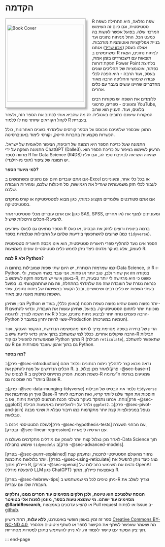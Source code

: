 # הקדמה {.unnumbered}

<div style="float: left; margin-right: 20px; border: 0.5px solid grey; box-shadow: 5px 5px 5px rgba(0, 0, 0, 0.3); padding: 5px;">
  <img src="images/hebrewr_book_cover.png" alt="Book Cover" width="250"/>
</div>

R שפה נפלאה, היא התחילה כשפה סטטיסטית, וגם כיום זה השימוש המרכזי שלה. בפועל אפשר לעשות בה כמעט הכל. החל מניתוח נתונים ועד בניית אפליקציות ואוטומציות מורכבות. אצלנו בעסק ([מכון שריד](https://www.sarid-ins.co.il)) אנחנו משתמשים ב-R לניתוח נתונים, הצגת תוצאות עם דשבורדים בזמן אמת, הפקת דוחות Power Point בלחיצת כפתור, אוטומציות של תהליכים שונים בעסק, ועוד הרבה - היא הפכה לכלי עבודה שימושי והחליפה הרבה מאוד מהדברים שהיינו עושים בעבר עם כלים אחרים.

ללומדים את השפה יש מקורות רבים ומגוונים - ספרים, סרטוני YouTube, בלוגים, ועוד. העניין הוא שרוב המקורות שישנם כתובים באנגלית. זה מה שהביא אותי לכתוב את הספר הזה, ולעזור לקהל הקוראים שיותר נוח לו ללמוד R בעברית.

התוכן שבספר שלפניכם מבוסס על מספר קורסים שלימדתי בשנים האחרונות, כולל הכשרות מקצועיות בחברות הייטק, וקורסי לימוד באוניברסיטה.

התמונה שעל כריכת הספר היא תמונה של דוכיפת, הציפור הלאומית של ישראל. התמונה הופקה על ידי ChatGPT (Dalle3).
הרעיון לשימוש בציפור על כריכת הספר הוא מחווה לספר R for Data Science (R4DS) שהיווה השראה לכתיבת ספר זה, וגם עליו יש תמונה של ציפור (תוכי ניו-זילנדי).

**למי מיועד הספר?**

אם אתם עובדים היום עם נתונים ומשתמשים ב-Excel או בכל כלי אחר, ומעוניינים לעבור לכלי חזק משמעותית שיגדיל את הגמישות, סל היכולות שלכם, ומהירות העבודה שלכם.

אם אתם סטודנטים שלומדים מקצוע כמותי, כגון מבוא לסטטיסטיקה או קורס מתקדם בסטטיסטיקה.

אם אתם עוברים מכלי סטטיסטי אחר (כגון SAS, SPSS, או אחרים) ומעוניינים למנף את הכלים והיכולות שיש ל-R להציע.

הספר מתאים גם לכאלו שיודעים R ברמה בינונית ורוצים לחזק את הבסיס, או כאלו שרוצים להשתפשף בידיעות שלהם על החבילות שנלמדות בספר (כמו `tidyverse`).

הספר אינו נועד להחליף ספרי תיאוריה סטטיסטית, הוא אינו מכסה תיאוריה סטטיסטית לעומק, אלא בעיקר מדגים כיצד ניתן לממש כלים סטטיסטיים שונים באמצעות R.

**למה R ולא Python?**

כמו שמרמזת הכותרת, יש היום שתי שפות שמובילות בתחום ה-Data Science, הן R ו-Python. בנקודה הזו אין שחור ולבן, טוב יותר או פחות. אני עובד בשתי השפות, ולי באופן אישי יש העדפה חזקה לשימוש ב-R, פשוט כי היא מרגישה לי יותר טבעית, זה כנראה נגזרת של העובדה שזה מה שלמדתי בהתחלה, וזה מה שהתמקצעתי בו. בפועל בשתי השפות יש כלים רבים ושימושיים, ובכל הקשור במשימות של ניתוח נתונים, שתי השפות נותנות מענה טוב מאוד.

מבין שתיהן Python יותר נפוצה משום שהיא נפוצה כשפת תכנות (באופן כללי), בעוד ש-R מוכוונת יותר לתחום הסטטיסטיקה. בפועל, שתיהן עושות את העבודה, וכדאי להתאים את השפה לצורך. לדוגמה R הרבה פעמים נוחה יותר לביצוע ניתוח נתונים, אבל ל-Python עשוי להיות יתרון במעבר ל-Production (הטמעה במערכות).

הדיון של בחירה בשפה מסוימת צריך להיגזר מהמשימה הנדרשת, ההקשר העסקי, ועוד הרבה שיקולים אחרים. ככלל למי שמשתלב בתוך ארגון כדאי לדעת שיש ב-R חבילות שמאפשרות להפעיל גם קוד Python מתוך R (חבילת `reticulate`), שתאפשר להשתלב עם R גם בתוך ארגון שעובד מסורתית עם Python.

**מה בספר?**

ב[פרק -@sec-introduction] נראה מבוא קצר לתהליך ניתוח הנתונים ונלמד מהם הכלים הנדרשים על מנת להתקין את R. לאחר מכן נצלול, ב[פרק -@sec-base-r] לבסיס של R כשפת תכנות. הפרק מתייחס לחלקים ב-R שמגיעים בגרסה ה"ערומה ביותר" מה שמכונה גם Base R.

ב[פרק -@sec-data-munging-tidyverse] נלמד את הבסיס של חבילות `tidyverse` ואיך הן מרחיבות את Base-R והופכות את הקוד שלנו ליותר קריא, ואת הכתיבה ליותר נוחה. אנחנו נתמקד בעיקר בשלבי הכנת הנתונים לקראת ניתוח, ואז ב[פרק -@sec-ggplot2] נלמד על ויז'ואליזציות באמצעות חבילת `ggplot2`. ב[פרק -@sec-pivot-and-join] נטפל במניפולציות קצת יותר מתקדמות כמו חיבור טבלאות ושינוי מבנה טבלאות.

לעולם הסטטיסטי ניכנס ב[פרק -@sec-hypothesis-tests] עם מבחני השערה, [ובפרק -@sec-linear-regression] עם רגרסיה לינארית.

לאחר מכן נצלול קצת יותר לעומק עם מודלים מתקדמים מעולם ה-Data Science תוך שימוש בחבילת `tidymodels` ב[פרק -@sec-advanced-models].

[בפרק -@sec-purrr-explained] נחזור מהעולם הסטטיסטי לתכנות, ונתעמק קצת יותר בלולאות מתוכמות. [בפרק -@sec-using-reticulate] נציג כיצד ניתן להפעיל את פיית'ון מתוך R, [ובפרק -@sec-openai] נדגים את השימוש בחבילות של OpenAI (להפעלת מודלי LLM כגון ChatGPT) באמצעות פיית'ון, מתוך R.

[בפרק -@sec-hebrew-tips] ניתן טיפים לכל מי שמשתמש ב-R וצריך לשלב את העבודה שלו עם עברית.

**הנוסח שלפניכם הוא טיוטה, ולכן חלקים מסוימים עוד חסרים ממנו, וחלקים מסוימים עוד ישתנו. מי שמוצא טעות בספר, מוזמן לפנות אלי בטוויטר \@SaridResearch**, או להציע עדכונים באמצעות Pull request או לפתוח Issue ב-[github](https://www.github.com/adisarid/hebrewr).

ספר זה זמין באופן חופשי באינטרנט, **ללא עלות**, תחת רישיון [Creative Commons BY-NC-ND 4.0](https://creativecommons.org/licenses/by-nc-nd/4.0/), מה שאומר שאפשר לשתף את הקישור לספר או לשתף ציטוטים מהספר תוך ציון המקור עם קישור לעמוד זה. לא ניתן להשתמש בתוכן למטרות מסחריות.

::: end-page